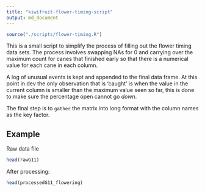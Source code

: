 ---
title: "kiwifruit-flower-timing-script"
output: md_document
---

```{r setup, echo=FALSE, include=FALSE}

source("./scripts/flower-timing.R")

```

This is a small script to simplify the process of filling out the flower timing data sets.
The process involves swapping NAs for 0 and carrying over the maximum count for canes that finished early so that there is a numerical value for each cane in each column.

A log of unusual events is kept and appended to the final data frame. At this point in dev the only observation that is 'caught' is when the value in the current column is smaller than the maximum value seen so far, this is done to make sure the percentage open cannot go *down*.

The final step is to `gather` the matrix into long format with the column names as the key factor.

## Example

Raw data file
```{r}
head(rawG11)

```
After processing:

```{r}
head(processedG11_flowering)
```
